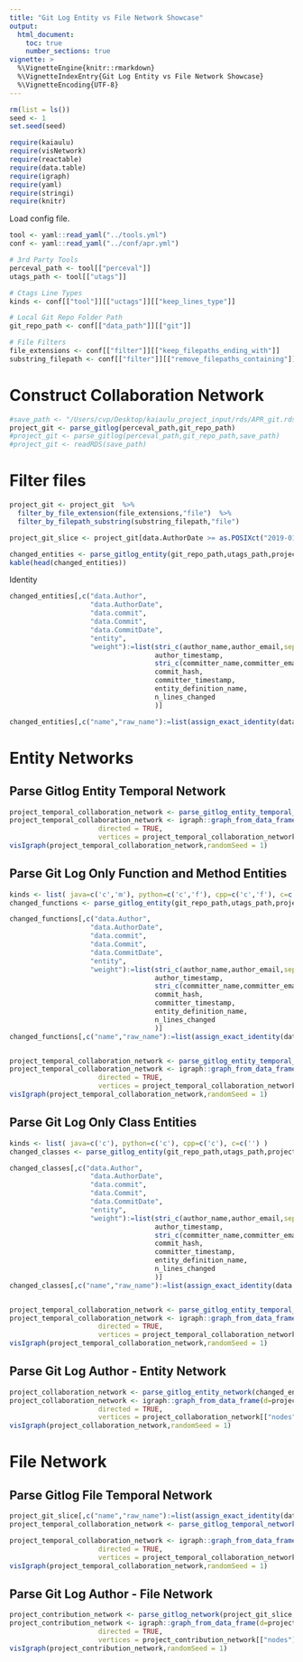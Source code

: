 ```yaml
---
title: "Git Log Entity vs File Network Showcase"
output: 
  html_document:
    toc: true
    number_sections: true
vignette: >
  %\VignetteEngine{knitr::rmarkdown}
  %\VignetteIndexEntry{Git Log Entity vs File Network Showcase}
  %\VignetteEncoding{UTF-8}
---
```


```r
rm(list = ls())
seed <- 1
set.seed(seed)
```

```r
require(kaiaulu)
require(visNetwork)
require(reactable)
require(data.table)
require(igraph)
require(yaml)
require(stringi)
require(knitr)
```

Load config file.

```r
tool <- yaml::read_yaml("../tools.yml")
conf <- yaml::read_yaml("../conf/apr.yml")

# 3rd Party Tools
perceval_path <- tool[["perceval"]]
utags_path <- tool[["utags"]]

# Ctags Line Types
kinds <- conf[["tool"]][["uctags"]][["keep_lines_type"]]

# Local Git Repo Folder Path
git_repo_path <- conf[["data_path"]][["git"]]

# File Filters
file_extensions <- conf[["filter"]][["keep_filepaths_ending_with"]]
substring_filepath <- conf[["filter"]][["remove_filepaths_containing"]]
```

# Construct Collaboration Network

```r
#save_path <- "/Users/cvp/Desktop/kaiaulu_project_input/rds/APR_git.rds"
project_git <- parse_gitlog(perceval_path,git_repo_path)
#project_git <- parse_gitlog(perceval_path,git_repo_path,save_path)
#project_git <- readRDS(save_path)
```

# Filter files

```r
project_git <- project_git  %>%
  filter_by_file_extension(file_extensions,"file")  %>% 
  filter_by_filepath_substring(substring_filepath,"file")
```

```r
project_git_slice <- project_git[data.AuthorDate >= as.POSIXct("2019-01-01", format = "%Y-%m-%d",tz = "UTC") & data.AuthorDate < as.POSIXct("2019-03-30", format = "%Y-%m-%d",tz = "UTC")]
```

```r
changed_entities <- parse_gitlog_entity(git_repo_path,utags_path,project_git_slice,kinds)
kable(head(changed_entities))
```

Identity 

```r
changed_entities[,c("data.Author",
                    "data.AuthorDate",
                    "data.commit",
                    "data.Commit",
                    "data.CommitDate",
                    "entity",
                    "weight"):=list(stri_c(author_name,author_email,sep= " "),
                                    author_timestamp,
                                    stri_c(committer_name,committer_email,sep= " "),
                                    commit_hash,
                                    committer_timestamp,
                                    entity_definition_name,
                                    n_lines_changed
                                    )]

changed_entities[,c("name","raw_name"):=list(assign_exact_identity(data.Author),data.Author)]
```

# Entity Networks

## Parse Gitlog Entity Temporal Network

```r
project_temporal_collaboration_network <- parse_gitlog_entity_temporal_network(changed_entities)
project_temporal_collaboration_network <- igraph::graph_from_data_frame(d=project_temporal_collaboration_network[["edgelist"]], 
                      directed = TRUE, 
                      vertices = project_temporal_collaboration_network[["nodes"]])
visIgraph(project_temporal_collaboration_network,randomSeed = 1)
```

## Parse Git Log Only Function and Method Entities

```r
kinds <- list( java=c('c','m'), python=c('c','f'), cpp=c('c','f'), c=c('f') )
changed_functions <- parse_gitlog_entity(git_repo_path,utags_path,project_git_slice,kinds)

changed_functions[,c("data.Author",
                    "data.AuthorDate",
                    "data.commit",
                    "data.Commit",
                    "data.CommitDate",
                    "entity",
                    "weight"):=list(stri_c(author_name,author_email,sep= " "),
                                    author_timestamp,
                                    stri_c(committer_name,committer_email,sep= " "),
                                    commit_hash,
                                    committer_timestamp,
                                    entity_definition_name,
                                    n_lines_changed
                                    )]
changed_functions[,c("name","raw_name"):=list(assign_exact_identity(data.Author),data.Author)]


project_temporal_collaboration_network <- parse_gitlog_entity_temporal_network(changed_functions)
project_temporal_collaboration_network <- igraph::graph_from_data_frame(d=project_temporal_collaboration_network[["edgelist"]], 
                      directed = TRUE, 
                      vertices = project_temporal_collaboration_network[["nodes"]])
visIgraph(project_temporal_collaboration_network,randomSeed = 1)
```

## Parse Git Log Only Class Entities

```r
kinds <- list( java=c('c'), python=c('c'), cpp=c('c'), c=c('') )
changed_classes <- parse_gitlog_entity(git_repo_path,utags_path,project_git_slice,kinds)

changed_classes[,c("data.Author",
                    "data.AuthorDate",
                    "data.commit",
                    "data.Commit",
                    "data.CommitDate",
                    "entity",
                    "weight"):=list(stri_c(author_name,author_email,sep= " "),
                                    author_timestamp,
                                    stri_c(committer_name,committer_email,sep= " "),
                                    commit_hash,
                                    committer_timestamp,
                                    entity_definition_name,
                                    n_lines_changed
                                    )]
changed_classes[,c("name","raw_name"):=list(assign_exact_identity(data.Author),data.Author)]


project_temporal_collaboration_network <- parse_gitlog_entity_temporal_network(changed_classes)
project_temporal_collaboration_network <- igraph::graph_from_data_frame(d=project_temporal_collaboration_network[["edgelist"]], 
                      directed = TRUE, 
                      vertices = project_temporal_collaboration_network[["nodes"]])
visIgraph(project_temporal_collaboration_network,randomSeed = 1)
```

## Parse Git Log Author - Entity Network


```r
project_collaboration_network <- parse_gitlog_entity_network(changed_entities)
project_collaboration_network <- igraph::graph_from_data_frame(d=project_collaboration_network[["edgelist"]], 
                      directed = TRUE, 
                      vertices = project_collaboration_network[["nodes"]])
visIgraph(project_collaboration_network,randomSeed = 1)
```

# File Network 

## Parse Gitlog File Temporal Network

```r
project_git_slice[,c("name","raw_name"):=list(assign_exact_identity(data.Author),data.Author)]
project_temporal_collaboration_network <- parse_gitlog_temporal_network(project_git_slice)

project_temporal_collaboration_network <- igraph::graph_from_data_frame(d=project_temporal_collaboration_network[["edgelist"]], 
                      directed = TRUE, 
                      vertices = project_temporal_collaboration_network[["nodes"]])
visIgraph(project_temporal_collaboration_network,randomSeed = 1)
```
## Parse Git Log Author - File Network

```r
project_contribution_network <- parse_gitlog_network(project_git_slice,mode="author")
project_contribution_network <- igraph::graph_from_data_frame(d=project_contribution_network[["edgelist"]], 
                      directed = TRUE, 
                      vertices = project_contribution_network[["nodes"]])
visIgraph(project_contribution_network,randomSeed = 1)
```

